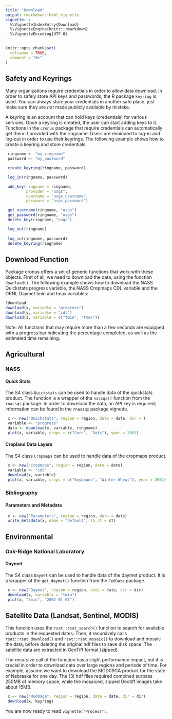 ```yaml
---
title: "Download"
output: rmarkdown::html_vignette
vignette: >
  %\VignetteIndexEntry{Download}
  %\VignetteEngine{knitr::rmarkdown}
  %\VignetteEncoding{UTF-8}
---
```


```r
knitr::opts_chunk$set(
  collapse = TRUE,
  comment = "#>"
)
```

## Safety and Keyrings

Many organizations require credentials in order to allow data download. In order to safely store API keys and passwords, the R package `keyring` is used. You can always store your credentials in another safe place, just make sure they are *not* made publicly available by mistake.

A keyring is an account that can hold keys (credentials) for various services. Once a keyring is created, the user can start adding keys to it. Functions in the `cronus` package that require credentials can automatically get them if provided with the ringname. Users are reminded to log-in and log-out in order to use their keyrings. The following example shows how to create a keyring and store credentials.

```r
 ringname <- "my_ringname"
 password <- "my_password"

 create_keyring(ringname, password)

 log_in(ringname, password)

 add_key(ringname = ringname,
         provider = "usgs",
         username = "usgs_username",
         password = "usgs_password")

 get_username(ringname, "usgs")
 get_password(ringname, "usgs")
 delete_key(ringname, "usgs")

 log_out(ringname)
 
 log_in(ringname, password)
 delete_keyring(ringname)
```

## Download Function

Package cronus offers a set of generic functions that work with these objects. First of all, we need to download the data, using the function `download()`. The following example shows how to download the NASS Quickstats progress variable, the NASS Cropmaps CDL variable and the ORNL Daymet tmin and tmax variables:

```r
?download
download(x, variable = "progress")
download(y, variable = "cdl")
download(z, variable = c("tmin", "tmax"))
```

Note: All functions that may require more than a few seconds are equipped with a progress bar indicating the percentage completed, as well as the estimated time remaining.

## Agricultural

### NASS

#### Quick Stats

The S4 class `Quickstats` can be used to handle data of the quickstats product. The function is a wrapper of the `nassqs()` function from the `rnassqs` package. In order to download the data, an API key is required; information can be found in the `rnassqs` package vignette.

```r
 x <- new("Quickstats", region = region, date = date, dir = )
 variable <- "progress"
 data <- download(x, variable, ringname)
 plot(x, variable, crops = c("Corn", "Oats"), year = 2002)
```

#### Cropland Data Layers

The S4 class `Cropmaps` can be used to handle data of the cropmaps product. 

```r
 x <- new("Cropmaps", region = region, date = date)
 variable <- "cdl"
 download(x, variable)
 plot(x, variable, crops = c("Soybeans", "Winter Wheat"), year = 2002)
```

### Bibliography

#### Parameters and Metadata

```r
 x <- new("Parameters", region = region, date = date)
 write_metadata(x, name = "default", tb_ct = ct)
```

## Environmental

### Oak-Ridge National Laboratory 

#### Daymet

The S4 class `Daymet` can be used to handle data of the daymet product. It is a wrapper of the `get_daymet()` function from the `FedData` package. 

```r
 x <- new("Daymet", region = region, date = date, dir = dir)
 download(x, variable = "tmin")
 plot(x, "tmin", "2002-01-01")
```

## Satellite Data (Landsat, Sentinel, MODIS)

This function uses the `rsat::rsat_search()` function to search for available products in the requested dates. Then, it recursively calls `rsat::rsat_download()` and `rsat::rsat_mosaic()` to download and mosaic the data, before deleting the original hdf files to save disk space. The satellite data are extracted in GeoTiff format (zipped).

The recursive call of the function has a slight performance impact, but it is crucial in order to download data over large regions and periods of time. For example, assume we want to download the MOD09GA product for the state of Nebraska for one day. The (3) hdf files required combined surpass 250MB of memory space, while the mosaiced, zipped Geotiff images take about 15MB.

```r
 x <- new("Mod09ga", region = region, date = date, dir = dir)
 download(x, keyring)
```

You are now ready to read `vignette("Process")`.
